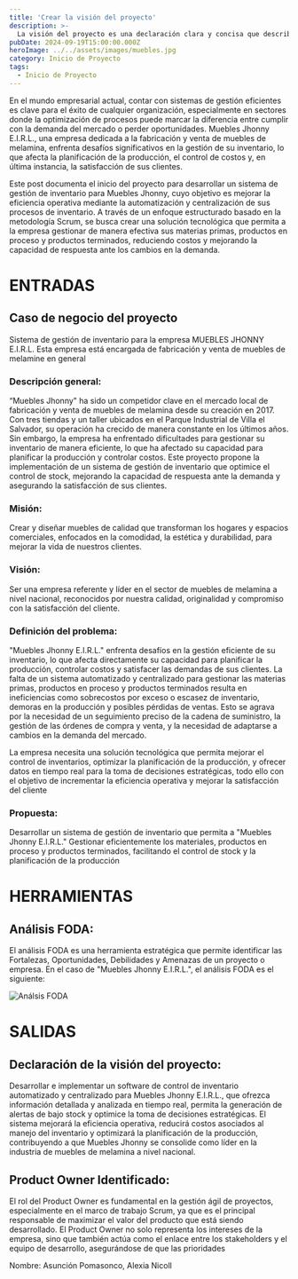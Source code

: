 ```yaml
---
title: 'Crear la visión del proyecto'
description: >-
  La visión del proyecto es una declaración clara y concisa que describe el propósito y los objetivos del proyecto.
pubDate: 2024-09-19T15:00:00.000Z
heroImage: ../../assets/images/muebles.jpg
category: Inicio de Proyecto
tags:
  - Inicio de Proyecto
---
```


En el mundo empresarial actual, contar con sistemas de gestión eficientes es clave para el éxito de
cualquier organización, especialmente en sectores donde la optimización de procesos puede marcar la
diferencia entre cumplir con la demanda del mercado o perder oportunidades. Muebles Jhonny E.I.R.L.,
una empresa dedicada a la fabricación y venta de muebles de melamina, enfrenta desafíos significativos
en la gestión de su inventario, lo que afecta la planificación de la producción, el control de costos
y, en última instancia, la satisfacción de sus clientes.

Este post documenta el inicio del proyecto para desarrollar un sistema de gestión de inventario para
Muebles Jhonny, cuyo objetivo es mejorar la eficiencia operativa mediante la automatización y centralización
de sus procesos de inventario. A través de un enfoque estructurado basado en la metodología Scrum, se busca
crear una solución tecnológica que permita a la empresa gestionar de manera efectiva sus materias primas,
productos en proceso y productos terminados, reduciendo costos y mejorando la capacidad de respuesta ante los
cambios en la demanda.

# ENTRADAS

## Caso de negocio del proyecto

Sistema de gestión de inventario para la empresa MUEBLES JHONNY E.I.R.L. Esta empresa está encargada de
fabricación y venta de muebles de melamine en general

### Descripción general:

“Muebles Jhonny" ha sido un competidor clave en el mercado local de fabricación y venta de muebles de
melamina desde su creación en 2017. Con tres tiendas y un taller ubicados en el Parque Industrial de
Villa el Salvador, su operación ha crecido de manera constante en los últimos años. Sin embargo, la empresa
ha enfrentado dificultades para gestionar su inventario de manera eficiente, lo que ha afectado su capacidad
para planificar la producción y controlar costos. Este proyecto propone la implementación de un sistema
de gestión de inventario que optimice el control de stock, mejorando la capacidad de respuesta ante la
demanda y asegurando la satisfacción de sus clientes.

### Misión:

Crear y diseñar muebles de calidad que transforman los hogares y espacios comerciales, enfocados en la
comodidad, la estética y durabilidad, para mejorar la vida de nuestros clientes.

### Visión:

Ser una empresa referente y líder en el sector de muebles de melamina a nivel nacional, reconocidos por
nuestra calidad, originalidad y compromiso con la satisfacción del cliente.

### Definición del problema:

"Muebles Jhonny E.I.R.L." enfrenta desafíos en la gestión eficiente de su inventario, lo que afecta
directamente su capacidad para planificar la producción, controlar costos y satisfacer las demandas de
sus clientes. La falta de un sistema automatizado y centralizado para gestionar las materias primas,
productos en proceso y productos terminados resulta en ineficiencias como sobrecostos por exceso o
escasez de inventario, demoras en la producción y posibles pérdidas de ventas. Esto se agrava por la
necesidad de un seguimiento preciso de la cadena de suministro, la gestión de las órdenes de compra y
venta, y la necesidad de adaptarse a cambios en la demanda del mercado.

La empresa necesita una solución tecnológica que permita mejorar el control de inventarios, optimizar
la planificación de la producción, y ofrecer datos en tiempo real para la toma de decisiones estratégicas,
todo ello con el objetivo de incrementar la eficiencia operativa y mejorar la satisfacción del cliente

### Propuesta:

Desarrollar un sistema de gestión de inventario que permita a "Muebles Jhonny E.I.R.L." Gestionar
eficientemente los materiales, productos en proceso y productos terminados, facilitando el control
de stock y la planificación de la producción

# HERRAMIENTAS

## Análisis FODA:

El análisis FODA es una herramienta estratégica que permite identificar las Fortalezas, Oportunidades,
Debilidades y Amenazas de un proyecto o empresa. En el caso de "Muebles Jhonny E.I.R.L.", el análisis
FODA es el siguiente:

![Análsis FODA](../../assets/images/foda.jpg)

# SALIDAS

## Declaración de la visión del proyecto:

Desarrollar e implementar un software de control de inventario automatizado y centralizado para
Muebles Jhonny E.I.R.L., que ofrezca información detallada y analizada en tiempo real, permita la
generación de alertas de bajo stock y optimice la toma de decisiones estratégicas. El sistema
mejorará la eficiencia operativa, reducirá costos asociados al manejo del inventario y optimizará
la planificación de la producción, contribuyendo a que Muebles Jhonny se consolide como líder en
la industria de muebles de melamina a nivel nacional.

## Product Owner Identificado:

El rol del Product Owner es fundamental en la gestión ágil de proyectos, especialmente en el marco de
trabajo Scrum, ya que es el principal responsable de maximizar el valor del producto que está siendo
desarrollado. El Product Owner no solo representa los intereses de la empresa, sino que también actúa
como el enlace entre los stakeholders y el equipo de desarrollo, asegurándose de que las prioridades

Nombre: Asunción Pomasonco, Alexia Nicoll
